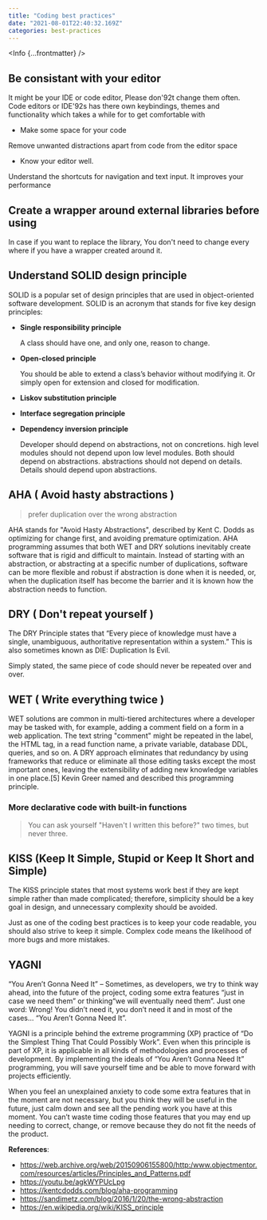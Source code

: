 ```yaml
---
title: "Coding best practices"
date: "2021-08-01T22:40:32.169Z"
categories: best-practices
---
```



<Info {...frontmatter} />

## Be consistant with your editor

It might be your IDE or code editor, Please don\'92t change them often. Code editors or IDE\'92s has there own keybindings, themes and functionality which takes a while for to get comfortable with

- Make some space for your code

Remove unwanted distractions apart from code from the editor space

- Know your editor well.

Understand the shortcuts for navigation and text input. It improves your performance

## Create a wrapper around external libraries before using

In case if you want to replace the library, You don't need to change every where if you have a wrapper created around it.

## Understand SOLID design principle

SOLID is a popular set of design principles that are used in object-oriented software development. SOLID is an acronym that stands for five key design principles:

- **Single responsibility principle**

  A class should have one, and only one, reason to change.

- **Open-closed principle**

  You should be able to extend a class’s behavior without modifying it. Or simply open for extension and closed for modification.

- **Liskov substitution principle**
- **Interface segregation principle**
- **Dependency inversion principle**

  Developer should depend on abstractions, not on concretions.
  high level modules should not depend upon low level modules. Both should depend on abstractions.
  abstractions should not depend on details. Details should depend upon abstractions.

## AHA ( Avoid hasty abstractions )

> prefer duplication over the wrong abstraction

AHA stands for "Avoid Hasty Abstractions", described by Kent C. Dodds as optimizing for change first, and avoiding premature optimization. AHA programming assumes that both WET and DRY solutions inevitably create software that is rigid and difficult to maintain. Instead of starting with an abstraction, or abstracting at a specific number of duplications, software can be more flexible and robust if abstraction is done when it is needed, or, when the duplication itself has become the barrier and it is known how the abstraction needs to function.

## DRY ( Don't repeat yourself )

The DRY Principle states that “Every piece of knowledge must have a single, unambiguous, authoritative representation within a system.” This is also sometimes known as DIE: Duplication Is Evil.

Simply stated, the same piece of code should never be repeated over and over.

## WET ( Write everything twice )

WET solutions are common in multi-tiered architectures where a developer may be tasked with, for example, adding a comment field on a form in a web application. The text string "comment" might be repeated in the label, the HTML tag, in a read function name, a private variable, database DDL, queries, and so on. A DRY approach eliminates that redundancy by using frameworks that reduce or eliminate all those editing tasks except the most important ones, leaving the extensibility of adding new knowledge variables in one place.[5] Kevin Greer named and described this programming principle.

### More declarative code with built-in functions

> You can ask yourself "Haven't I written this before?" two times, but never three.

## KISS (Keep It Simple, Stupid or Keep It Short and Simple)

The KISS principle states that most systems work best if they are kept simple rather than made complicated; therefore, simplicity should be a key goal in design, and unnecessary complexity should be avoided.

Just as one of the coding best practices is to keep your code readable, you should also strive to keep it simple. Complex code means the likelihood of more bugs and more mistakes.

## YAGNI

“You Aren’t Gonna Need It” – Sometimes, as developers, we try to think way ahead, into the future of the project, coding some extra features “just in case we need them” or thinking“we will eventually need them”. Just one word: Wrong! You didn’t need it, you don’t need it and in most of the cases… “You Aren’t Gonna Need It”.

YAGNI is a principle behind the extreme programming (XP) practice of “Do the Simplest Thing That Could Possibly Work”. Even when this principle is part of XP, it is applicable in all kinds of methodologies and processes of development. By implementing the ideals of “You Aren’t Gonna Need It” programming, you will save yourself time and be able to move forward with projects efficiently.

When you feel an unexplained anxiety to code some extra features that in the moment are not necessary, but you think they will be useful in the future, just calm down and see all the pending work you have at this moment. You can’t waste time coding those features that you may end up needing to correct, change, or remove because they do not fit the needs of the product.

**References**:

- https://web.archive.org/web/20150906155800/http:/www.objectmentor.com/resources/articles/Principles_and_Patterns.pdf
- https://youtu.be/agkWYPUcLpg
- https://kentcdodds.com/blog/aha-programming
- https://sandimetz.com/blog/2016/1/20/the-wrong-abstraction
- https://en.wikipedia.org/wiki/KISS_principle
